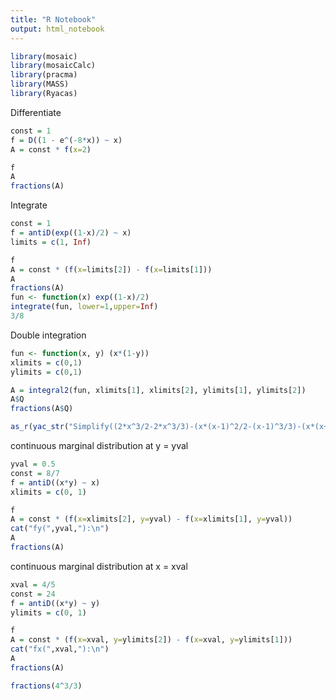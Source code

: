 ```yaml
---
title: "R Notebook"
output: html_notebook
---
```

```r
library(mosaic)
library(mosaicCalc)
library(pracma)
library(MASS)
library(Ryacas)
```
Differentiate
```r
const = 1
f = D((1 - e^(-8*x)) ~ x)
A = const * f(x=2)

f
A
fractions(A)
```
Integrate
```r
const = 1
f = antiD(exp((1-x)/2) ~ x)
limits = c(1, Inf)

f
A = const * (f(x=limits[2]) - f(x=limits[1]))
A
fractions(A)
fun <- function(x) exp((1-x)/2)
integrate(fun, lower=1,upper=Inf)
3/8
```
Double integration
```r
fun <- function(x, y) (x*(1-y))
xlimits = c(0,1)
ylimits = c(0,1)

A = integral2(fun, xlimits[1], xlimits[2], ylimits[1], ylimits[2])
A$Q
fractions(A$Q)
```
```r
as_r(yac_str("Simplify((2*x^3/2-2*x^3/3)-(x*(x-1)^2/2-(x-1)^3/3)-(x*(x+1)^2/2-(x+1)^3/3))"))
```
continuous marginal distribution at y = yval
```r
yval = 0.5
const = 8/7
f = antiD((x*y) ~ x)
xlimits = c(0, 1)

f
A = const * (f(x=xlimits[2], y=yval) - f(x=xlimits[1], y=yval))
cat("fy(",yval,"):\n")
A
fractions(A)
```
continuous marginal distribution at x = xval
```r
xval = 4/5
const = 24
f = antiD((x*y) ~ y)
ylimits = c(0, 1)

f
A = const * (f(x=xval, y=ylimits[2]) - f(x=xval, y=ylimits[1]))
cat("fx(",xval,"):\n")
A
fractions(A)
```

```r
fractions(4^3/3)
```

